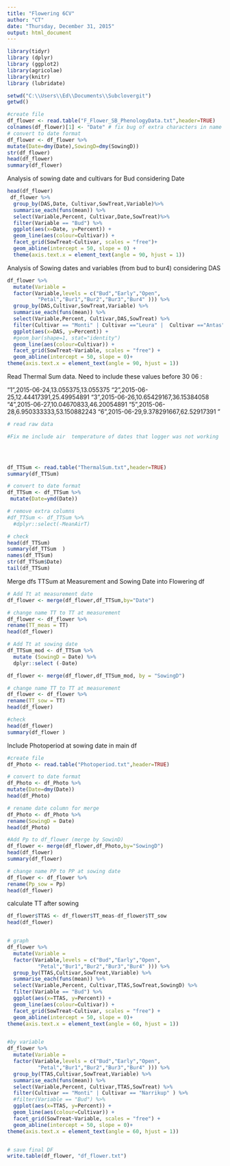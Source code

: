 ```yaml
---
title: "Flowering 6CV"
author: "CT"
date: "Thursday, December 31, 2015"
output: html_document
---
```


```r
library(tidyr)
library (dplyr)
library (ggplot2)
library(agricolae)
library(knitr)
library (lubridate)

```


```r
setwd("C:\\Users\\Ed\\Documents\\Subclovergit")
getwd()

#create file
df_flower <- read.table("F_Flower_SB_PhenologyData.txt",header=TRUE)
colnames(df_flower)[1] <- "Date" # fix bug of extra characters in name
# convert to date format
df_flower <- df_flower %>%
mutate(Date=dmy(Date),SowingD=dmy(SowingD))
str(df_flower)
head(df_flower)
summary(df_flower)
```

Analysis of sowing date and cultivars for Bud considering Date 

```r

head(df_flower)
 df_flower %>%
  group_by(DAS,Date, Cultivar,SowTreat,Variable)%>%
  summarise_each(funs(mean)) %>%
  select(Variable,Percent, Cultivar,Date,SowTreat)%>%
  filter(Variable == "Bud") %>%
  ggplot(aes(x=Date, y=Percent)) + 
  geom_line(aes(colour=Cultivar)) +
  facet_grid(SowTreat~Cultivar, scales = "free")+
  geom_abline(intercept = 50, slope = 0) +
  theme(axis.text.x = element_text(angle = 90, hjust = 1))

```


Analysis of Sowing dates and variables (from bud to bur4) considering DAS 

```r

df_flower %>%
  mutate(Variable = 
  factor(Variable,levels = c("Bud","Early","Open",
          "Petal","Bur1","Bur2","Bur3","Bur4" ))) %>%
  group_by(DAS,Cultivar,SowTreat,Variable) %>%
  summarise_each(funs(mean)) %>%
  select(Variable,Percent, Cultivar,DAS,SowTreat) %>%
  filter(Cultivar == "Monti" | Cultivar =="Leura" |  Cultivar =="Antas") %>%
  ggplot(aes(x=DAS, y=Percent)) + 
  #geom_bar(shape=1, stat="identity")
  geom_line(aes(colour=Cultivar)) +
  facet_grid(SowTreat~Variable, scales = "free") +
  geom_abline(intercept = 50, slope = 0)+
theme(axis.text.x = element_text(angle = 90, hjust = 1))

```

Read Thermal Sum data. Need to include these values before 30 06 : 

"1",2015-06-24,13.055375,13.055375
"2",2015-06-25,12.44417391,25.49954891
"3",2015-06-26,10.65429167,36.15384058
"4",2015-06-27,10.04670833,46.20054891
"5",2015-06-28,6.950333333,53.150882243
"6",2015-06-29,9.378291667,62.52917391
"

```r
# read raw data

#Fix me include air  temperature of dates that logger was not working 



 
df_TTSum <- read.table("ThermalSum.txt",header=TRUE)
summary(df_TTSum)

# convert to date format
df_TTSum <- df_TTSum %>%
 mutate(Date=ymd(Date))

# remove extra columns
#df_TTSum <- df_TTSum %>%
  #dplyr::select(-MeanAirT)

# check
head(df_TTSum)
summary(df_TTSum  )
names(df_TTSum)
str(df_TTSum$Date)
tail(df_TTSum)

```

Merge dfs TTSum at Measurement and Sowing Date into Flowering df

```r

# Add Tt at measurement date
df_flower <- merge(df_flower,df_TTSum,by="Date")

# change name TT to TT at measurement
df_flower <- df_flower %>%
rename(TT_meas = TT)
head(df_flower)

# Add Tt at sowing date
df_TTSum_mod <- df_TTSum %>%
  mutate (SowingD = Date) %>%
  dplyr::select (-Date)

df_flower <- merge(df_flower,df_TTSum_mod, by = "SowingD")

# change name TT to TT at measurement
df_flower <- df_flower %>%
rename(TT_sow = TT)
head(df_flower)

#check
head(df_flower)
summary(df_flower )

```

Include Photoperiod at sowing date in main df 

```r

#create file
df_Photo <- read.table("Photoperiod.txt",header=TRUE)

# convert to date format
df_Photo <- df_Photo %>%
mutate(Date=dmy(Date))
head(df_Photo)

# rename date column for merge
df_Photo <- df_Photo %>%
rename(SowingD = Date)
head(df_Photo)

#Add Pp to df_flower (merge by SowinD)
df_flower <- merge(df_flower,df_Photo,by="SowingD")
head(df_flower)
summary(df_flower)

# change name PP to PP at sowing date
df_flower <- df_flower %>%
rename(Pp_sow = Pp)
head(df_flower)

```

calculate TT after sowing 

```r

df_flower$TTAS <- df_flower$TT_meas-df_flower$TT_sow
head(df_flower)


# graph
df_flower %>%
  mutate(Variable = 
  factor(Variable,levels = c("Bud","Early","Open",
          "Petal","Bur1","Bur2","Bur3","Bur4" ))) %>%
  group_by(TTAS,Cultivar,SowTreat,Variable) %>%
  summarise_each(funs(mean)) %>%
  select(Variable,Percent, Cultivar,TTAS,SowTreat,SowingD) %>%
  filter(Variable == "Bud") %>%
  ggplot(aes(x=TTAS, y=Percent)) + 
  geom_line(aes(colour=Cultivar)) +
  facet_grid(SowTreat~Cultivar, scales = "free") +
  geom_abline(intercept = 50, slope = 0)+
theme(axis.text.x = element_text(angle = 60, hjust = 1))


#by variable 
df_flower %>%
  mutate(Variable = 
  factor(Variable,levels = c("Bud","Early","Open",
          "Petal","Bur1","Bur2","Bur3","Bur4" ))) %>%
  group_by(TTAS,Cultivar,SowTreat,Variable) %>%
  summarise_each(funs(mean)) %>%
  select(Variable,Percent, Cultivar,TTAS,SowTreat) %>%
  filter(Cultivar == "Monti" | Cultivar == "Narrikup" ) %>%
  #filter(Variable == "Bud") %>%
  ggplot(aes(x=TTAS, y=Percent)) + 
  geom_line(aes(colour=Cultivar)) +
  facet_grid(SowTreat~Variable, scales = "free") +
  geom_abline(intercept = 50, slope = 0)+
theme(axis.text.x = element_text(angle = 60, hjust = 1))


# save final DF
write.table(df_flower, "df_flower.txt")


```

